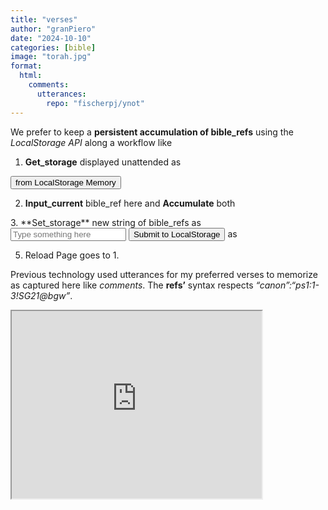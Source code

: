 ```yaml
---
title: "verses"
author: "granPiero"
date: "2024-10-10"
categories: [bible]
image: "torah.jpg"
format: 
  html:
    comments:
      utterances: 
        repo: "fischerpj/ynot"
---
```


We prefer to keep a **persistent accumulation of bible_refs** using the *LocalStorage API* along a workflow like

1.  **Get_storage** displayed unattended as 

```{=html}
  <span id="retrievedText"></span>
  <button id="getButton">from LocalStorage Memory</button>
```
   
2.  **Input_current** bible_ref here and **Accumulate** both

```{=html}
3.  **Set_storage** new string of bible_refs as 
  <div>
  <input type="text" id="inputField" placeholder="Type something here">
  <button id="submitButton">Submit to LocalStorage</button>
  as <span id="displayText"></span>
  
  </div>
  <script src="script.js"></script>
```

5.  Reload Page goes to 1.

Previous technology used utterances for my preferred verses to memorize as captured here like *comments*. The **refs'** syntax respects *"canon":"ps1:1-3!SG21\@bgw"*.

<iframe src="https://jsfapi.netlify.app/.netlify/functions/bgw?param=ps1:1-3!SG21" title="jsfapi iframe" width="400" height="300">

</iframe>
